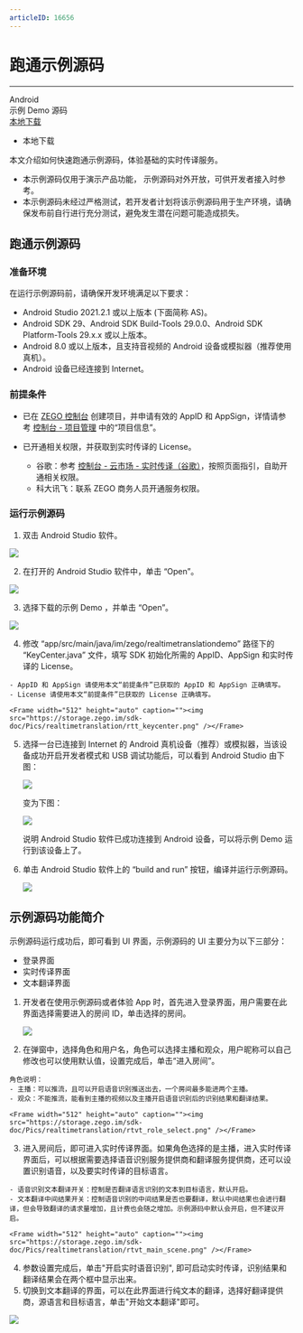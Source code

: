 ```yaml
---
articleID: 16656
---
```

# 跑通示例源码

- - -

<div class="download-area">
  <div class="sdk-download-item-wrapper">
    <div class="sdk-fun">Android</div>
    <div class="download-title">示例 Demo 源码</div>
    <div class="download-selector">
      <div class="download-select-wrapper" style="padding-right: 0;">
        <a class="download-target-btn" href="https://storage.zego.im/zegorealtimetranslation/Android/SourceCode/ZegoRealtimeTranslationDemo.zip" target="_blank">本地下载</a>
        <ul class="download-dropdown-list">
          <li data-href="https://storage.zego.im/zegorealtimetranslation/Android/SourceCode/ZegoRealtimeTranslationDemo.zip"
            class="dropdown-option">
            本地下载
          </li>
        </ul>
      </div>
    </div>
  </div>
</div>


本文介绍如何快速跑通示例源码，体验基础的实时传译服务。

<Warning title="注意">


- 本示例源码仅用于演示产品功能， 示例源码对外开放，可供开发者接入时参考。
- 本示例源码未经过严格测试，若开发者计划将该示例源码用于生产环境，请确保发布前自行进行充分测试，避免发生潜在问题可能造成损失。

</Warning>




## 跑通示例源码

### 准备环境

在运行示例源码前，请确保开发环境满足以下要求：

- Android Studio  2021.2.1 或以上版本 (下面简称 AS)。
- Android SDK 29、Android SDK Build-Tools 29.0.0、Android SDK Platform-Tools 29.x.x 或以上版本。
- Android 8.0 或以上版本，且支持音视频的 Android 设备或模拟器（推荐使用真机）。
- Android 设备已经连接到 Internet。

### 前提条件

- 已在 [ZEGO 控制台](https://console.zego.im) 创建项目，并申请有效的 AppID 和 AppSign，详情请参考 [控制台 - 项目管理](/console/project-info) 中的“项目信息”。
- 已开通相关权限，并获取到实时传译的 License。

    - 谷歌：参考 [控制台 - 云市场 - 实时传译（谷歌）](/console/cloud-market/real-time-translation/google)，按照页面指引，自助开通相关权限。
    - 科大讯飞：联系 ZEGO 商务人员开通服务权限。


### 运行示例源码

1. 双击 Android Studio 软件。
<Frame width="512" height="auto" caption=""><img src="https://storage.zego.im/sdk-doc/Pics/GoClass/Android/image-20201203142600097.png" /></Frame>

2. 在打开的 Android Studio 软件中，单击 “Open”。
<Frame width="512" height="auto" caption=""><img src="https://storage.zego.im/sdk-doc/Pics/metaworld/as_open_project.png" /></Frame>

3. 选择下载的示例 Demo ，并单击 “Open”。
<Frame width="512" height="auto" caption=""><img src="https://storage.zego.im/sdk-doc/Pics/realtimetranslation/rtt_open_proj.png" /></Frame>

4. 修改 “app/src/main/java/im/zego/realtimetranslationdemo” 路径下的 “KeyCenter.java” 文件，填写 SDK 初始化所需的 AppID、AppSign 和实时传译的 License。

<Note title="说明">


    - AppID 和 AppSign 请使用本文“前提条件”已获取的 AppID 和 AppSign 正确填写。
    - License 请使用本文“前提条件”已获取的 License 正确填写。
</Note>



    <Frame width="512" height="auto" caption=""><img src="https://storage.zego.im/sdk-doc/Pics/realtimetranslation/rtt_keycenter.png" /></Frame>

5. 选择一台已连接到 Internet 的 Android 真机设备（推荐）或模拟器，当该设备成功开启开发者模式和 USB 调试功能后，可以看到 Android Studio 由下图：

    <Frame width="512" height="auto" caption=""><img src="https://storage.zego.im/sdk-doc/Pics/realtimetranslation/rtvt_run_1.png" /></Frame>

    变为下图：

    <Frame width="512" height="auto" caption=""><img src="https://storage.zego.im/sdk-doc/Pics/realtimetranslation/rtvt_run2.png" /></Frame>

    说明 Android Studio 软件已成功连接到 Android 设备，可以将示例 Demo 运行到该设备上了。

6. 单击 Android Studio 软件上的 “build and run” 按钮，编译并运行示例源码。

    <Frame width="512" height="auto" caption=""><img src="https://storage.zego.im/sdk-doc/Pics/realtimetranslation/rtvt_run3.png" /></Frame>

## 示例源码功能简介

示例源码运行成功后，即可看到 UI 界面，示例源码的 UI 主要分为以下三部分：

- 登录界面
- 实时传译界面
- 文本翻译界面

1. 开发者在使用示例源码或者体验 App 时，首先进入登录界面，用户需要在此界面选择需要进入的房间 ID，单击选择的房间。   

    <Frame width="512" height="auto" caption=""><img src="https://storage.zego.im/sdk-doc/Pics/realtimetranslation/rtvt_room_list.png" /></Frame>

2. 在弹窗中，选择角色和用户名，角色可以选择主播和观众，用户昵称可以自己修改也可以使用默认值，设置完成后，单击“进入房间”。

<Note title="说明">


    角色说明：
    - 主播：可以推流，且可以开启语音识别推送出去，一个房间最多能进两个主播。
    - 观众：不能推流，能看到主播的视频以及主播开启语音识别后的识别结果和翻译结果。
    
</Note>



    <Frame width="512" height="auto" caption=""><img src="https://storage.zego.im/sdk-doc/Pics/realtimetranslation/rtvt_role_select.png" /></Frame>

3. 进入房间后，即可进入实时传译界面。如果角色选择的是主播，进入实时传译界面后，可以根据需要选择语音识别服务提供商和翻译服务提供商，还可以设置识别语音，以及要实时传译的目标语言。

<Note title="说明">


    - 语音识别文本翻译开关：控制是否翻译语言识别的文本到目标语言，默认开启。
    - 文本翻译中间结果开关：控制语音识别的中间结果是否也要翻译，默认中间结果也会进行翻译，但会导致翻译的请求量增加，且计费也会随之增加。示例源码中默认会开启，但不建议开启。
    
</Note>


    
    <Frame width="512" height="auto" caption=""><img src="https://storage.zego.im/sdk-doc/Pics/realtimetranslation/rtvt_main_scene.png" /></Frame>

4. 参数设置完成后，单击"开启实时语音识别", 即可启动实时传译，识别结果和翻译结果会在两个框中显示出来。
5. 切换到文本翻译的界面，可以在此界面进行纯文本的翻译，选择好翻译提供商，源语言和目标语言，单击"开始文本翻译"即可。
<Frame width="512" height="auto" caption=""><img src="https://storage.zego.im/sdk-doc/Pics/realtimetranslation/rtvt_trans.png" /></Frame>

